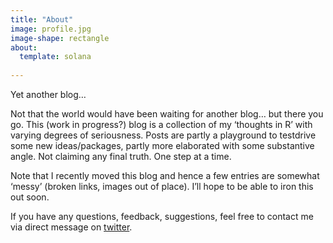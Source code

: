 ```yaml
---
title: "About"
image: profile.jpg
image-shape: rectangle
about:
  template: solana
  
---
```


Yet another blog…

Not that the world would have been waiting for another blog… but there you go. This (work in progress?) blog is a collection of my ‘thoughts in R’ with varying degrees of seriousness. Posts are partly a playground to testdrive some new ideas/packages, partly more elaborated with some substantive angle. Not claiming any final truth. One step at a time. 

Note that I recently moved this blog and hence a few entries are somewhat ‘messy’ (broken links, images out of place). I’ll hope to be able to iron this out soon.

If you have any questions, feedback, suggestions, feel free to contact me via direct message on [twitter](https://twitter.com/zoowalk){target="_blank"}. 
